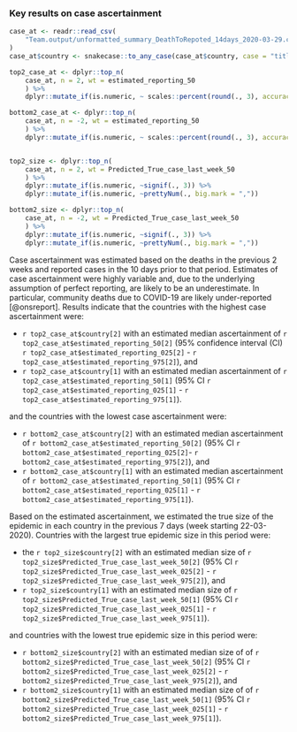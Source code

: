 ### Key results on case ascertainment

```r

case_at <- readr::read_csv(
    "Team.output/unformatted_summary_DeathToRepoted_14days_2020-03-29.csv"
)
case_at$country <- snakecase::to_any_case(case_at$country, case = "title")

top2_case_at <- dplyr::top_n(
    case_at, n = 2, wt = estimated_reporting_50
    ) %>%
    dplyr::mutate_if(is.numeric, ~ scales::percent(round(., 3), accuracy = 0.1))

bottom2_case_at <- dplyr::top_n(
    case_at, n = -2, wt = estimated_reporting_50
    ) %>%
    dplyr::mutate_if(is.numeric, ~ scales::percent(round(., 3), accuracy = 0.1))


top2_size <- dplyr::top_n(
    case_at, n = 2, wt = Predicted_True_case_last_week_50
    ) %>%
    dplyr::mutate_if(is.numeric, ~signif(., 3)) %>%
    dplyr::mutate_if(is.numeric, ~prettyNum(., big.mark = ","))

bottom2_size <- dplyr::top_n(
    case_at, n = -2, wt = Predicted_True_case_last_week_50
    ) %>%
    dplyr::mutate_if(is.numeric, ~signif(., 3)) %>%
    dplyr::mutate_if(is.numeric, ~prettyNum(., big.mark = ","))

```
Case ascertainment was estimated based on the deaths in the previous 2 weeks  and 
reported cases in the 10 days prior to that period.  Estimates of case
ascertainment were highly variable and, due to the underlying
assumption of perfect reporting, are likely to be an underestimate. In
particular, community deaths due to COVID-19 are likely under-reported
[@onsreport]. 
Results indicate that the countries with the highest case ascertainment were:
  
* `r top2_case_at$country[2]` with an estimated median ascertainment
  of `r top2_case_at$estimated_reporting_50[2]` 
  (95% confidence interval (CI) `r top2_case_at$estimated_reporting_025[2]`  - `r top2_case_at$estimated_reporting_975[2]`), and
* `r top2_case_at$country[1]` with an estimated median ascertainment
  of `r top2_case_at$estimated_reporting_50[1]` 
  (95% CI `r top2_case_at$estimated_reporting_025[1]`  - `r top2_case_at$estimated_reporting_975[1]`).

and the countries with the lowest case ascertainment were:

* `r bottom2_case_at$country[2]` with an estimated median ascertainment
  of `r bottom2_case_at$estimated_reporting_50[2]` 
  (95% CI `r bottom2_case_at$estimated_reporting_025[2]`- `r bottom2_case_at$estimated_reporting_975[2]`), and
* `r bottom2_case_at$country[1]` with an estimated median ascertainment
  of `r bottom2_case_at$estimated_reporting_50[1]` 
  (95% CI `r bottom2_case_at$estimated_reporting_025[1]`  - `r bottom2_case_at$estimated_reporting_975[1]`).


Based on the estimated ascertainment, we estimated the true size of
the epidemic in each country in the previous 7 days (week starting 22-03-2020). 
Countries with the largest true epidemic size in this period were:
  
* the `r top2_size$country[2]` with an estimated median size of
  `r top2_size$Predicted_True_case_last_week_50[2]` 
  (95% CI `r top2_size$Predicted_True_case_last_week_025[2]`  - `r top2_size$Predicted_True_case_last_week_975[2]`), and
* `r top2_size$country[1]` with an estimated median size 
  of `r top2_size$Predicted_True_case_last_week_50[1]` 
  (95% CI `r top2_size$Predicted_True_case_last_week_025[1]`  - `r top2_size$Predicted_True_case_last_week_975[1]`).

and countries with the lowest true epidemic size in this period were:
  
* `r bottom2_size$country[2]` with an estimated median size of
  of `r bottom2_size$Predicted_True_case_last_week_50[2]` 
  (95% CI `r bottom2_size$Predicted_True_case_last_week_025[2]`  - `r bottom2_size$Predicted_True_case_last_week_975[2]`), and
* `r bottom2_size$country[1]` with an estimated median size of
  of `r bottom2_size$Predicted_True_case_last_week_50[1]` 
  (95% CI `r bottom2_size$Predicted_True_case_last_week_025[1]`  - `r bottom2_size$Predicted_True_case_last_week_975[1]`).


